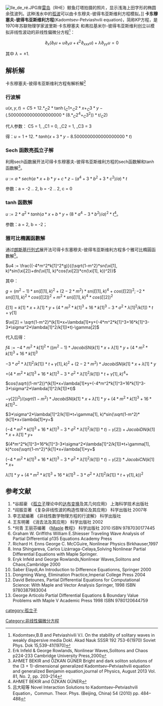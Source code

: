 [[File:Ile_de_ré.JPG|thumb]]岸[[雷岛|雷岛]]（RHE）鲸鱼灯塔拍摄的照片，显示浅海上田字形的椭圆余弦波列。这种浅水中的[[孤波|孤波]]可以由卡东穆夫-彼得韦亚斯维利方程模拟。]]
'''卡东穆塞夫-彼得韦亚斯维利方程'''(Kadomtsev-Petviashvili equation)，简称KP方程，是1970年苏联物理学家波里斯·卡东穆塞夫  和弗拉基米尔-彼得韦亚斯维利创立以模拟非线性波动的非线性偏微分方程<ref>Kodomtsev,B.B and Petviashivili V.I. On the stability of solitary waves in weakly dispersive media  Dokl. Akad Nauk SSSR 192 753-6(1970) Soviet Phys. Dok 15,539-41(1970)</ref>：

:<math>\displaystyle \partial_x(\partial_t u+u \partial_x u+\epsilon^2\partial_{xxx}u)+\lambda\partial_{yy}u=0</math>

其中 <math>\lambda=\pm 1</math>.

==解析解==
卡东穆塞夫-彼得韦亚斯维利方程有解析解<ref>Erk Infeld & George Rowlands, Nonlinear Waves,Solitons and Chaos p224-233 Cambridge University Press,2000</ref>

===行波解===
<math>u(x,y,t)= C5+12.*_C2*\tanh(_C1+_C2*x+_C3*y-(.50000000000000000000*(8.*_C2^4+_C3^2))*t/_C2)</math>

代人参数： C5 = 1, _C1 = 0, _C2 = 1, _C3 = 3

得：<math>u= 1+12.*tanh(x+3*y-8.5000000000000000000*t)</math>

{{Gallery
|width=270
|height=252
|align=center
|File:Kadomtsev-Petviahivili equation 3D plot.png|Kadomtsev-Petviahivili equation 3D plot
|File:Kadomtsev-Petviashivili pde animation.gif|Kadomtsev-Petviashivili pde animation
}}



===Sech 函数亮孤立子解===
利用sech函数展开法可得卡东穆塞夫-彼得韦亚斯维利方程的sech函数解和tanh函数解<ref>AHMET BEKIR and ÖZKAN GÜNER Bright and dark soliton solutions of the (3 + 1)-dimensional generalized Kadomtsev–Petviashvili equation and generalized Benjamin equation,journal of Physics, August 2013 Vol. 81, No. 2, pp. 203–214</ref>。



<math>u := a*sech(a*x+b*y+c*z-(a^4+3*b^2+3*c^2)/a)*t</math>

参数：a = -2 .. 2, b = -2 .. 2, c = 0
{{Gallery
|width=270
|height=252
|align=center
|File:Kadomtsev Petviashivili pde sech solution 3d plot.png|Kadomtsev Petviashivili pde sech solution 3d plot
|File:Kadomtsev-Petviashivili pde bright soliton.gif|卡东穆塞夫-彼得韦亚斯维利方程sech函数亮孤立子
}}

===tanh 函数解===
<math>u := 2*a^2*tanh(a*x+b*y+(8*a^4-3*b^2)/a)^2*t</math><ref>AHMET BEKIR and ÖZKAN GÜNER </ref>。

参数：a = 2, b = -2；
{{Gallery
|width=270
|height=252
|align=center
|File:Kadomtsev-Petviashivili pde dark soliton.gif|KP方程暗tanh函数暗孤立子
}}


===雅可比橢圓函數解===
通过[[朗斯基行列式|朗斯基行列式]]展开法可得卡东塞穆夫-彼得韦亚斯维利方程多个雅可比橢圓函數解<ref>吕大昭等 Novel Interaction Solutions to Kadomtsev–Petviashvili Equation，Commun. Theor. Phys. (Beijing, China) 54 (2010) pp. 484–488</ref>。

<math>u4 := \frac{(-4*m^2*k[1]^2*g)}{(\sqrt{1-m^2}*sn(\xi[1], k)*sin(\xi[2])+dn(\xi[1], k)*cos(\xi[2])*cn(\xi[1], k))^2)}</math>

其中：

<math> g = (m^2-1)*sn(\xi[1], k)^2+(2-2*m^2)*sn(\xi[1], k)^4+cos(\xi[2])^2; -2*sn(\xi[1], k)^2*cos(\xi[2])^2+m^2*sn(\xi[1], k)^4*cos(\xi[2])^2</math>

<math> \xi[1] = k[1]*x+\lambda[1]*y+(4*m^2*k[1]^3+16*k[1]^3-3*\sigma^2*\lambda[1]^2/k[1])*t+\gamma[1]</math>


<math>\xi[2] = \sqrt{1-m^2}*(k[1]*x+\lambda[1]*y+(-4*m^2*k[1]^3+16*k[1]^3-3*\sigma^2*\lambda[1]^2/k[1])*t)-\gamma[2]</math>

代入后得：

<math>f4 := -4*m^2*k[1]^2*((m^2-1)*JacobiSN(k[1]*x+\lambda[1]*y+(4*m^2*k[1]^3+16*k[1]^3</math>

<math>-3*\sigma^2*\lambda[1]^2/k[1])*t+\gamma[1], k)^2+(2-2*m^2)*JacobiSN(k[1]*x+\lambda[1]*y</math>

<math>+(4*m^2*k[1]^3+16*k[1]^3-3*\sigma^2*\lambda[1]^2/k[1])*t+\gamma[1], k)^4+</math>

<math>cos(\sqrt{(1-m^2)}*(k[1]*x+\lambda[1]*y+(-4*m^2*k[1]^3+16*k[1]^3-3*\sigma^2*\lambda[1]^2/k[1])*t)</math>

<math>-\gamma[2])^2)/(sqrt(1-m^2)*JacobiSN(k[1]*x+\lambda[1]*y+(4*m^2*k[1]^3+16*k[1]^3-</math>

<math>3*\sigma^2*\lambda[1]^2/k[1])*t+\gamma[1], k)*sin(\sqrt(1-m^2)*(k[1]*x+\lambda[1]*y+</math>

<math>(-4*m^2*k[1]^3+16*k[1]^3-3*\sigma^2*\lambda[1]^2/k[1])*t)-\gamma[2])+JacobiDN(k[1]*x+\lambda[1]*y+</math>

<math>(4*m^2*k[1]^3+16*k[1]^3-3*\sigma^2*\lambda[1]^2/k[1])*t+\gamma[1], k)*cos(\sqrt{1-m^2}*(k[1]*x+\lambda[1]*y+</math>

<math>(-4*m^2*k[1]^3+16*k[1]^3-3*\sigma^2*\lambda[1]^2/k[1])*t)-\gamma[2])*JacobiCN(k[1]*x+</math>

<math>\lambda[1]*y+(4*m^2*k[1]^3+16*k[1]^3-3*\sigma^2*\lambda[1]^2/k[1])*t+\gamma[1], k))^2</math>

{{Gallery
|width=270
|height=252
|align=center
|File:Kadomtsev Petviashivili pde elliptic function solution 3d plot.png|Kadomtsev Petviashivili pde elliptic function solution 3d plot
}}

==参考文献==
<references/>
# *谷超豪 《[[孤立子|孤立子]]理论中的[[达布变换|达布变换]]及其几何应用》 上海科学技术出版社
# *阎振亚著 《复杂非线性波的构造性理论及其应用》 科学出版社 2007年
# 李志斌编著 《非线性数学物理方程的行波解》 科学出版社
#王东明著 《消去法及其应用》 科学出版社 2002
# *何青 王丽芬编著 《[[Maple|Maple]] 教程》 科学出版社 2010 ISBN 9787030177445
#Graham W. Griffiths William E.Shiesser Traveling Wave Analysis of Partial Differential p135 Equations Academy Press
# Richard H. Enns George C. McCGuire, Nonlinear Physics Birkhauser,1997
#Inna Shingareva, Carlos Lizárraga-Celaya,Solving Nonlinear Partial Differential Equations with Maple Springer.
#Eryk Infeld and George Rowlands,Nonlinear Waves,Solitons and Chaos,Cambridge 2000
#Saber Elaydi,An Introduction to Difference Equationns, Springer 2000
#Dongming Wang, Elimination Practice,Imperial College Press 2004
# David Betounes, Partial Differential Equations for Computational Science: With Maple and Vector Analysis Springer, 1998 ISBN 9780387983004
# George Articolo Partial Differential Equations & Boundary Value Problems with Maple V Academic Press 1998 ISBN 9780120644759
{{非线性偏微分方程}}
[[Category:非线性偏微分方程|Category:非线性偏微分方程]]
[[category:孤立子|category:孤立子]]